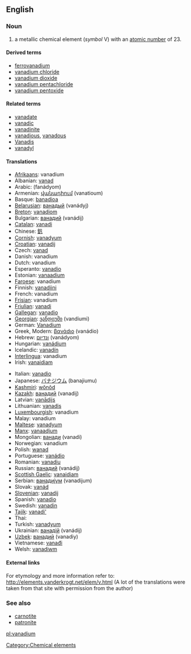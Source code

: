 {{See|Vanadium}}
==English==
{{elements|V|titanium|Ti|chromium|Cr}}
=== Noun ===
{{en-noun-unc}}
{{wikipedia}}

# a metallic chemical element (''symbol'' V) with an [[atomic number]] of 23.

====Derived terms====
*[[ferrovanadium]]
*[[vanadium chloride]]
*[[vanadium dioxide]]
*[[vanadium pentachloride]]
*[[vanadium pentoxide]]

====Related terms====
*[[vanadate]]
*[[vanadic]]
*[[vanadinite]]
*[[vanadious]], [[vanadous]]
*[[w:Vanadis|Vanadis]]
*[[vanadyl]]

==== Translations ====
{{top}}
*[[Afrikaans]]: vanadium
*Albanian: [[vanad]]
*Arabic: {{ARchar|[[فناديوم]]}} (fanádyom) {{m}}
*Armenian: [[վանադիում]] (vanatioum)
*Basque: [[banadioa]]
*[[Belarusian]]: [[ванадый]] (vanádyj) {{m}}
*[[Breton]]: [[vanadiom]]
*Bulgarian: [[ванадий]] (vanádij) {{m}}
*[[Catalan]]: [[vanadi]]
*Chinese: [[釩]]
*[[Cornish]]: [[vanadyum]]
*[[Croatian]]: [[vanadij]]
*Czech: [[vanad]]
*Danish: vanadium
*Dutch: vanadium {{n}}
*Esperanto: [[vanadio]]
*Estonian: [[vanaadium]]
*[[Faroese]]: vanadium
*Finnish: [[vanadiini]]
*French: vanadium {{m}}
*[[Frisian]]: vanadium
*[[Friulian]]: [[vanadi]]
*[[Gallegan]]: [[vanadio]]
*[[Georgian]]: [[ვანდიუმი]] (vandiumi)
*German: [[Vanadium]] {{n}}
*Greek, Modern: [[βανάdιο]] (vanádio) {{n}}
*Hebrew: [[ונדיום]] (vanádyom)
*Hungarian: [[vanádium]]
*Icelandic: [[vanadín]]
*[[Interlingua]]: vanadium
*Irish: [[vanaidiam]]
{{mid}}
*Italian: [[vanadio]] {{m}}
*Japanese: [[バナジウム]] (banajiumu)
*[[Kashmiri]]: [[wônôd]]
*[[Kazakh]]: [[ванадий]] (vanadij)
*Latvian: [[vanādijs]]
*Lithuanian: [[vanadis]]
*[[Luxembourgish]]: vanadium
*Malay: vanadium
*[[Maltese]]: [[vanadyum]]
*[[Manx]]: [[vanaadjum]]
*Mongolian: [[ванади]] (vanadi)
*Norwegian: vanadium
*Polish:  [[wanad]] {{m}}
*Portuguese: [[vanádio]] {{m}}
*Romanian: [[vanadiu]] {{n}}
*Russian: [[ванадий]] (vanádij) {{m}}
*[[Scottish Gaelic]]: [[vanaidiam]]
*Serbian: [[ванадиjум]] (vanadijum) {{m}}
*Slovak: [[vanád]]
*[[Slovenian]]: [[vanadij]]
*Spanish: [[vanadio]] {{m}}
*Swedish: [[vanadin]]
*[[Tajik]]: [[vanadi']]
*Thai: {{THchar|[[วาเนเดียม]]}}
*Turkish: [[vanadyum]]
*Ukrainian: [[ванадiй]] (vanádij) {{m}}
*[[Uzbek]]: [[ванадий]] (vanadiy)
*Vietnamese: [[vanađi]]
*Welsh: [[vanadiwm]]
{{bottom}}

====External links====
For etymology and more information refer to:
http://elements.vanderkrogt.net/elem/v.html
(A lot of the translations were taken from that site with permission from the author)

===See also===
*[[carnotite]]
*[[patronite]]


[[Category:Chemical elements]]

[[pl:vanadium]]